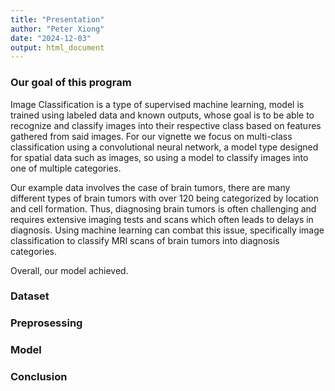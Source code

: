 ```yaml
---
title: "Presentation"
author: "Peter Xiong"
date: "2024-12-03"
output: html_document
---
```


### Our goal of this program

Image Classification is a type of supervised machine learning, model is trained using labeled data and known outputs, whose goal is to be able to recognize and classify images into their respective class based on features gathered from said images. For our vignette we focus on multi-class classification using a convolutional neural network, a model type designed for spatial data such as images, so using a model to classify images into one of multiple categories.

Our example data involves the case of brain tumors, there are many different types of brain tumors with over 120 being categorized by location and cell formation. Thus, diagnosing brain tumors is often challenging and requires extensive imaging tests and scans which often leads to delays in diagnosis. Using machine learning can combat this issue, specifically image classification to classify MRI scans of brain tumors into diagnosis categories.

Overall, our model achieved.

### Dataset


### Preprosessing


### Model


### Conclusion
